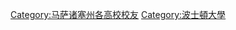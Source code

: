 {{Catnav|頁面分類|人物|校友|大學校友|美國大學校友}}

{{catmore|波士頓大學}}
{{Commonscat|Alumni of Boston University}}

[[Category:马萨诸塞州各高校校友‎|Category:马萨诸塞州各高校校友‎]]
[[Category:波士頓大學|Category:波士頓大學]]